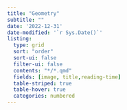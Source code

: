 ```yaml
---
title: "Geometry"
subtitle: ""
date: '2022-12-31'
date-modified: '`r Sys.Date()`'
listing:
  type: grid
  sort: "order"
  sort-ui: false
  filter-ui: false
  contents: "*/*.qmd"
  fields: [image, title,reading-time]
  table-striped: true
  table-hover: true
  categories: numbered
---
```



